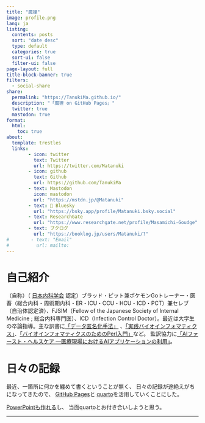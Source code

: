 ```yaml
---
title: "魔狸"
image: profile.png
lang: ja
listing:
  contents: posts
  sort: "date desc"
  type: default
  categories: true
  sort-ui: false
  filter-ui: false
page-layout: full
title-block-banner: true
filters:
  - social-share
share:
  permalink: "https://TanukiMa.github.io/"
  description: "「魔狸 on GitHub Pages」"
  twitter: true
  mastodon: true
format:
  html:
    toc: true
about:
  template: trestles
  links:
        - icon: twitter
          text: Twitter
          url: https://twitter.com/Matanuki
        - icon: github
          text: Github
          url: https://github.com/TanukiMa
        - text: Mastodon
          icon: mastodon
          url: "https://mstdn.jp/@Matanuki"
        - text: 🦋 Bluesky
          url: "https://bsky.app/profile/Matanuki.bsky.social"
        - text: ResearchGate
          url: "https://www.researchgate.net/profile/Masamichi-Goudge"
        - text: ブクログ
          url: "https://booklog.jp/users/Matanuki/?"
#        - text: "Email"
#          url: mailto:
---
```

# 自己紹介

（自称）（
[日本内科学会](https://www.naika.or.jp/)
認定）ブラッド・ピット兼ポケモンGoトレーナー・医畜（総合内科・周術期内科・ER・ICU・CCU・HCU・ICD・PCT）兼セレブ（自治体認定済）、FJSIM（Fellow of the Japanese Society of Internal Medicine ; 総合内科専門医）、ICD（Infection Control Doctor）。最近は大学生の卒論指導。主な訳書に[「データ匿名化手法」](https://x.gd/uT8FF)
、[「実践バイオインフォマティクス」](https://x.gd/k4eLb)、[「バイオインフォマティクスのためのPerl入門」](https://x.gd/D4rql)など。
監訳協力に[「AIファースト・ヘルスケア ―医療現場におけるAIアプリケーションの利用」](https://x.gd/qZcA4)。

# 日々の記録

最近、一箇所に何かを纏めて書くということが無く、
日々の記録が途絶えがちになってきたので、
[GitHub Pages](https://docs.github.com/ja/pages)と
[quarto](https://quarto.org)を活用していくことにした。

[PowerPointも作れる](https://quarto.org/docs/presentations/powerpoint.html)し、
当面quartoとお付き合いしようと思う。

------

